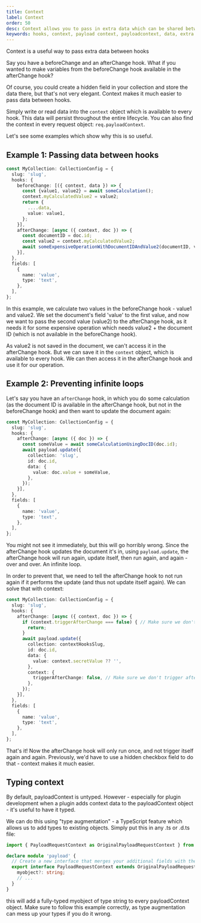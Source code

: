 ```yaml
---
title: Context
label: Context
order: 50
desc: Context allows you to pass in extra data which can be shared between hooks
keywords: hooks, context, payload context, payloadcontext, data, extra data, shared data, shared, extra
---
```


<Banner type="info">
	Context is a useful way to pass extra data between hooks
</Banner>

Say you have a beforeChange and an afterChange hook. What if you wanted to make variables from the beforeChange hook available in the afterChange hook?

Of course, you could create a hidden field in your collection and store the data there, but that's not very elegant. Context makes it much easier to pass data between hooks.

Simply write or read data into the `context` object which is available to every hook. This data will persist throughout the entire lifecycle. You can also find the context in every request object: `req.payloadContext`.

Let's see some examples which show why this is so useful.

## Example 1: Passing data between hooks

```ts
const MyCollection: CollectionConfig = {
  slug: 'slug',
  hooks: {
    beforeChange: [({ context, data }) => {
      const {value1, value2} = await someCalculation();
      context.myCalculatedValue2 = value2;
      return {
        ....data,
        value: value1,
      };
    }],
    afterChange: [async ({ context, doc }) => {
      const documentID = doc.id;
      const value2 = context.myCalculatedValue2;
      await someExpensiveOperationWithDocumentIDAndValue2(documentID, value2);
    }],
  },
  fields: [
    {
      name: 'value',
      type: 'text',
    },
  ],
};
```

In this example, we calculate two values in the beforeChange hook - value1 and value2. We set the document's field 'value' to the first value, and now we want to pass the second value (value2) to the afterChange hook, as it needs it for some expensive operation which needs value2 + the document ID (which is not available in the beforeChange hook).

As value2 is not saved in the document, we can't access it in the afterChange hook. But we can save it in the `context` object, which is available to every hook. We can then access it in the afterChange hook and use it for our operation.

## Example 2: Preventing infinite loops

Let's say you have an `afterChange` hook, in which you do some calculation (as the document ID is available in the afterChange hook, but not in the beforeChange hook) and then want to update the document again:

```ts
const MyCollection: CollectionConfig = {
  slug: 'slug',
  hooks: {
    afterChange: [async ({ doc }) => {
      const someValue = await someCalculationUsingDocID(doc.id);
      await payload.update({
        collection: 'slug',
        id: doc.id,
        data: {
          value: doc.value + someValue,
        },
      });
    }],
  },
  fields: [
    {
      name: 'value',
      type: 'text',
    },
  ],
};
```

You might not see it immediately, but this will go horribly wrong. Since the afterChange hook updates the document it's in, using `payload.update`, the afterChange hook will run again, update itself, then run again, and again - over and over. An infinite loop.

In order to prevent that, we need to tell the afterChange hook to not run again if it performs the update (and thus not update itself again). We can solve that with context:

```ts
const MyCollection: CollectionConfig = {
  slug: 'slug',
  hooks: {
    afterChange: [async ({ context, doc }) => {
      if (context.triggerAfterChange === false) { // Make sure we don't trigger afterChange again and again in an infinite loop
        return;
      }
      await payload.update({
        collection: contextHooksSlug,
        id: doc.id,
        data: {
          value: context.secretValue ?? '',
        },
        context: {
          triggerAfterChange: false, // Make sure we don't trigger afterChange again and again in an infinite loop.
        },
      });
    }],
  },
  fields: [
    {
      name: 'value',
      type: 'text',
    },
  ],
};
```

That's it! Now the afterChange hook will only run once, and not trigger itself again and again. Previously, we'd have to use a hidden checkbox field to do that - context makes it much easier.

## Typing context

By default, payloadContext is untyped. However - especially for plugin development when a plugin adds context data to the payloadContext object - it's useful to have it typed.

We can do this using "type augmentation" - a TypeScript feature which allows us to add types to existing objects. Simply put this in any .ts or .d.ts file:

```ts
import { PayloadRequestContext as OriginalPayloadRequestContext } from 'payload';

declare module 'payload' {
  // Create a new interface that merges your additional fields with the original one
  export interface PayloadRequestContext extends OriginalPayloadRequestContext {
    myobject?: string;
    // ...
  }
}
```

this will add a fully-typed myobject of type string to every payloadContext object. Make sure to follow this example correctly, as type augmentation can mess up your types if you do it wrong.